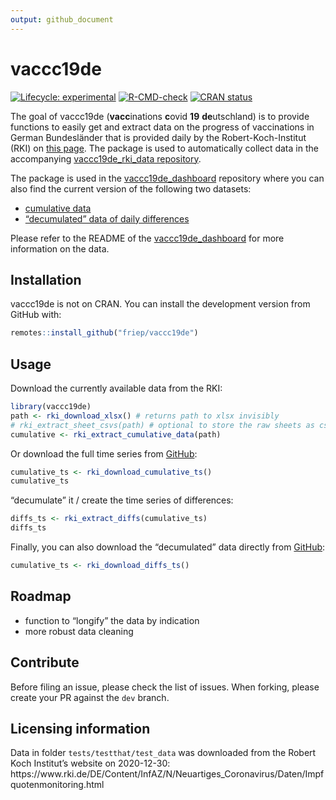 ```yaml
---
output: github_document
---
```


# vaccc19de

<!-- badges: start -->
[![Lifecycle: experimental](https://img.shields.io/badge/lifecycle-experimental-orange.svg)](https://www.tidyverse.org/lifecycle/#experimental)
[![R-CMD-check](https://github.com/friep/vaccc19de/workflows/R-CMD-check/badge.svg)](https://github.com/friep/vaccc19de/actions)
[![CRAN status](https://www.r-pkg.org/badges/version/vaccc19de)](https://CRAN.R-project.org/package=vaccc19de)
<!-- badges: end -->

The goal of vaccc19de (**vacc**inations **c**ovid **19** **de**utschland) is to provide functions to easily get and extract data on the progress of vaccinations in German Bundesländer that is provided daily by the Robert-Koch-Institut (RKI) on [this page](https://www.rki.de/DE/Content/InfAZ/N/Neuartiges_Coronavirus/Daten/Impfquotenmonitoring.html). The package is used to automatically collect data in the accompanying [vaccc19de_rki_data repository](https://github.com/friep/vaccc19de_rki_data).

The package is used in the [vaccc19de_dashboard](https://github.com/favstats/vaccc19de_dashboard) repository where you can also find the current version of the following two datasets:

- [cumulative data](https://github.com/favstats/vaccc19de_dashboard/blob/main/data/cumulative_time_series.csv)
- ["decumulated" data of daily differences](https://github.com/favstats/vaccc19de_dashboard/blob/main/data/diffs_time_series.csv)

Please refer to the README of the [vaccc19de_dashboard](https://github.com/favstats/vaccc19de_dashboard) for more information on the data. 


## Installation

vaccc19de is not on CRAN. You can install the development version from GitHub with:

``` r
remotes::install_github("friep/vaccc19de")
```


## Usage

Download the currently available data from the RKI:

```r
library(vaccc19de)
path <- rki_download_xlsx() # returns path to xlsx invisibly
# rki_extract_sheet_csvs(path) # optional to store the raw sheets as csvs
cumulative <- rki_extract_cumulative_data(path)
```

Or download the full time series from [GitHub](https://github.com/favstats/vaccc19de_dashboard/tree/main/data):

```r
cumulative_ts <- rki_download_cumulative_ts()
cumulative_ts
```

"decumulate" it / create the time series of differences:
```r
diffs_ts <- rki_extract_diffs(cumulative_ts)
diffs_ts
```

Finally, you can also download the "decumulated" data directly from [GitHub](https://github.com/favstats/vaccc19de_dashboard/tree/main/data):

```r
cumulative_ts <- rki_download_diffs_ts()
```


## Roadmap
- function to "longify" the data by indication
- more robust data cleaning

## Contribute
Before filing an issue, please check the list of issues. When forking, please create your PR against the `dev` branch. 

## Licensing information

Data in folder `tests/testthat/test_data` was downloaded from the Robert Koch Institut's website on 2020-12-30: https://www.rki.de/DE/Content/InfAZ/N/Neuartiges_Coronavirus/Daten/Impfquotenmonitoring.html 






